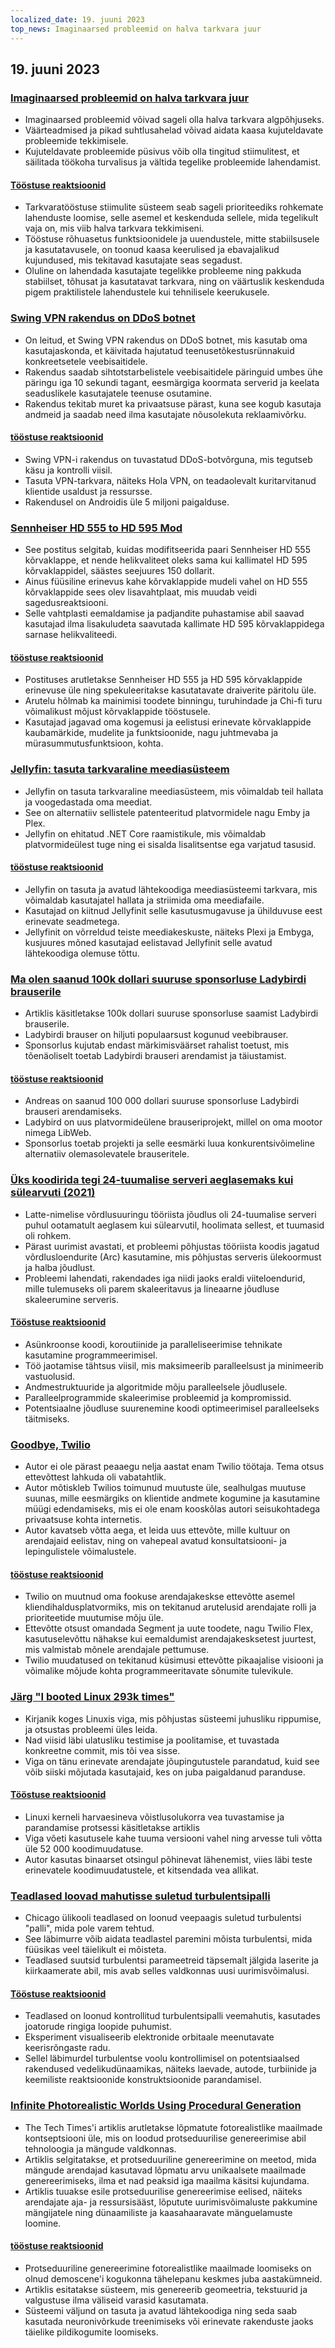 ```yaml
---
localized_date: 19. juuni 2023
top_news: Imaginaarsed probleemid on halva tarkvara juur
---
```


## 19. juuni 2023

### [Imaginaarsed probleemid on halva tarkvara juur](https://cerebralab.com/Imaginary_Problems_Are_the_Root_of_Bad_Software)

- Imaginaarsed probleemid võivad sageli olla halva tarkvara algpõhjuseks.
- Väärteadmised ja pikad suhtlusahelad võivad aidata kaasa kujuteldavate probleemide tekkimisele.
- Kujuteldavate probleemide püsivus võib olla tingitud stiimulitest, et säilitada töökoha turvalisus ja vältida tegelike probleemide lahendamist.

#### [Tööstuse reaktsioonid](http://news.ycombinator.com/item?id=36380711)

- Tarkvaratööstuse stiimulite süsteem seab sageli prioriteediks rohkemate lahenduste loomise, selle asemel et keskenduda sellele, mida tegelikult vaja on, mis viib halva tarkvara tekkimiseni.
- Tööstuse rõhuasetus funktsioonidele ja uuendustele, mitte stabiilsusele ja kasutatavusele, on toonud kaasa keerulised ja ebavajalikud kujundused, mis tekitavad kasutajate seas segadust.
- Oluline on lahendada kasutajate tegelikke probleeme ning pakkuda stabiilset, tõhusat ja kasutatavat tarkvara, ning on väärtuslik keskenduda pigem praktilistele lahendustele kui tehnilisele keerukusele.

### [Swing VPN rakendus on DDoS botnet](https://lecromee.github.io/posts/swing_vpn_ddosing_sites/)

- On leitud, et Swing VPN rakendus on DDoS botnet, mis kasutab oma kasutajaskonda, et käivitada hajutatud teenusetõkestusrünnakuid konkreetsetele veebisaitidele.
- Rakendus saadab sihtotstarbelistele veebisaitidele päringuid umbes ühe päringu iga 10 sekundi tagant, eesmärgiga koormata serverid ja keelata seaduslikele kasutajatele teenuse osutamine.
- Rakendus tekitab muret ka privaatsuse pärast, kuna see kogub kasutaja andmeid ja saadab need ilma kasutajate nõusolekuta reklaamivõrku.

#### [tööstuse reaktsioonid](http://news.ycombinator.com/item?id=36382700)

- Swing VPN-i rakendus on tuvastatud DDoS-botvõrguna, mis tegutseb käsu ja kontrolli viisil.
- Tasuta VPN-tarkvara, näiteks Hola VPN, on teadaolevalt kuritarvitanud klientide usaldust ja ressursse.
- Rakendusel on Androidis üle 5 miljoni paigalduse.

### [Sennheiser HD 555 to HD 595 Mod](http://mikebeauchamp.com/misc/sennheiser-hd-555-to-hd-595-mod/)

- See postitus selgitab, kuidas modifitseerida paari Sennheiser HD 555 kõrvaklappe, et nende helikvaliteet oleks sama kui kallimatel HD 595 kõrvaklappidel, säästes seejuures 150 dollarit.
- Ainus füüsiline erinevus kahe kõrvaklappide mudeli vahel on HD 555 kõrvaklappide sees olev lisavahtplaat, mis muudab veidi sagedusreaktsiooni.
- Selle vahtplasti eemaldamise ja padjandite puhastamise abil saavad kasutajad ilma lisakuludeta saavutada kallimate HD 595 kõrvaklappidega sarnase helikvaliteedi.

#### [tööstuse reaktsioonid](http://news.ycombinator.com/item?id=36377875)

- Postituses arutletakse Sennheiser HD 555 ja HD 595 kõrvaklappide erinevuse üle ning spekuleeritakse kasutatavate draiverite päritolu üle.
- Arutelu hõlmab ka mainimisi toodete binningu, turuhindade ja Chi-fi turu võimalikust mõjust kõrvaklappide tööstusele.
- Kasutajad jagavad oma kogemusi ja eelistusi erinevate kõrvaklappide kaubamärkide, mudelite ja funktsioonide, nagu juhtmevaba ja mürasummutusfunktsioon, kohta.

### [Jellyfin: tasuta tarkvaraline meediasüsteem](https://github.com/jellyfin/jellyfin)

- Jellyfin on tasuta tarkvaraline meediasüsteem, mis võimaldab teil hallata ja voogedastada oma meediat.
- See on alternatiiv sellistele patenteeritud platvormidele nagu Emby ja Plex.
- Jellyfin on ehitatud .NET Core raamistikule, mis võimaldab platvormideülest tuge ning ei sisalda lisalitsentse ega varjatud tasusid.

#### [tööstuse reaktsioonid](http://news.ycombinator.com/item?id=36378689)

- Jellyfin on tasuta ja avatud lähtekoodiga meediasüsteemi tarkvara, mis võimaldab kasutajatel hallata ja striimida oma meediafaile.
- Kasutajad on kiitnud Jellyfinit selle kasutusmugavuse ja ühilduvuse eest erinevate seadmetega.
- Jellyfinit on võrreldud teiste meediakeskuste, näiteks Plexi ja Embyga, kusjuures mõned kasutajad eelistavad Jellyfinit selle avatud lähtekoodiga olemuse tõttu.

### [Ma olen saanud 100k dollari suuruse sponsorluse Ladybirdi brauserile](https://twitter.com/awesomekling/status/1670298370550779905)

- Artiklis käsitletakse 100k dollari suuruse sponsorluse saamist Ladybirdi brauserile.
- Ladybirdi brauser on hiljuti populaarsust kogunud veebibrauser.
- Sponsorlus kujutab endast märkimisväärset rahalist toetust, mis tõenäoliselt toetab Ladybirdi brauseri arendamist ja täiustamist.

#### [tööstuse reaktsioonid](http://news.ycombinator.com/item?id=36377805)

- Andreas on saanud 100 000 dollari suuruse sponsorluse Ladybirdi brauseri arendamiseks.
- Ladybird on uus platvormideülene brauseriprojekt, millel on oma mootor nimega LibWeb.
- Sponsorlus toetab projekti ja selle eesmärki luua konkurentsivõimeline alternatiiv olemasolevatele brauseritele.

### [Üks koodirida tegi 24-tuumalise serveri aeglasemaks kui sülearvuti (2021)](https://pkolaczk.github.io/server-slower-than-a-laptop/)

- Latte-nimelise võrdlusuuringu tööriista jõudlus oli 24-tuumalise serveri puhul ootamatult aeglasem kui sülearvutil, hoolimata sellest, et tuumasid oli rohkem.
- Pärast uurimist avastati, et probleemi põhjustas tööriista koodis jagatud võrdlusloendurite (Arc) kasutamine, mis põhjustas serveris ülekoormust ja halba jõudlust.
- Probleemi lahendati, rakendades iga niidi jaoks eraldi viiteloendurid, mille tulemuseks oli parem skaleeritavus ja lineaarne jõudluse skaleerumine serveris.

#### [Tööstuse reaktsioonid](http://news.ycombinator.com/item?id=36376669)

- Asünkroonse koodi, koroutiinide ja paralleliseerimise tehnikate kasutamine programmeerimisel.
- Töö jaotamise tähtsus viisil, mis maksimeerib paralleelsust ja minimeerib vastuolusid.
- Andmestruktuuride ja algoritmide mõju paralleelsele jõudlusele.
- Paralleelprogrammide skaleerimise probleemid ja kompromissid.
- Potentsiaalne jõudluse suurenemine koodi optimeerimisel paralleelseks täitmiseks.

### [Goodbye, Twilio](https://blog.miguelgrinberg.com/post/goodbye-twilio)

- Autor ei ole pärast peaaegu nelja aastat enam Twilio töötaja. Tema otsus ettevõttest lahkuda oli vabatahtlik.
- Autor mõtiskleb Twilios toimunud muutuste üle, sealhulgas muutuse suunas, mille eesmärgiks on klientide andmete kogumine ja kasutamine müügi edendamiseks, mis ei ole enam kooskõlas autori seisukohtadega privaatsuse kohta internetis.
- Autor kavatseb võtta aega, et leida uus ettevõte, mille kultuur on arendajaid eelistav, ning on vahepeal avatud konsultatsiooni- ja lepingulistele võimalustele.

#### [tööstuse reaktsioonid](http://news.ycombinator.com/item?id=36382361)

- Twilio on muutnud oma fookuse arendajakeskse ettevõtte asemel kliendihaldusplatvormiks, mis on tekitanud arutelusid arendajate rolli ja prioriteetide muutumise mõju üle.
- Ettevõtte otsust omandada Segment ja uute toodete, nagu Twilio Flex, kasutuselevõttu nähakse kui eemaldumist arendajakesksetest juurtest, mis valmistab mõnele arendajale pettumuse.
- Twilio muudatused on tekitanud küsimusi ettevõtte pikaajalise visiooni ja võimalike mõjude kohta programmeeritavate sõnumite tulevikule.

### [Järg "I booted Linux 293k times"](https://rwmj.wordpress.com/2023/06/18/follow-up-to-i-booted-linux-292612-times/)

- Kirjanik koges Linuxis viga, mis põhjustas süsteemi juhusliku rippumise, ja otsustas probleemi üles leida.
- Nad viisid läbi ulatusliku testimise ja poolitamise, et tuvastada konkreetne commit, mis tõi vea sisse.
- Viga on tänu erinevate arendajate jõupingutustele parandatud, kuid see võib siiski mõjutada kasutajaid, kes on juba paigaldanud paranduse.

#### [Tööstuse reaktsioonid](http://news.ycombinator.com/item?id=36379615)

- Linuxi kerneli harvaesineva võistlusolukorra vea tuvastamise ja parandamise protsessi käsitletakse artiklis
- Viga võeti kasutusele kahe tuuma versiooni vahel ning arvesse tuli võtta üle 52 000 koodimuudatuse.
- Autor kasutas binaarset otsingul põhinevat lähenemist, viies läbi teste erinevatele koodimuudatustele, et kitsendada vea allikat.

### [Teadlased loovad mahutisse suletud turbulentsipalli](https://news.uchicago.edu/story/tempest-teacup-uchicago-physicists-make-breakthrough-creating-turbulence)

- Chicago ülikooli teadlased on loonud veepaagis suletud turbulentsi "palli", mida pole varem tehtud.
- See läbimurre võib aidata teadlastel paremini mõista turbulentsi, mida füüsikas veel täielikult ei mõisteta.
- Teadlased suutsid turbulentsi parameetreid täpsemalt jälgida laserite ja kiirkaamerate abil, mis avab selles valdkonnas uusi uurimisvõimalusi.

#### [Tööstuse reaktsioonid](http://news.ycombinator.com/item?id=36376875)

- Teadlased on loonud kontrollitud turbulentsipalli veemahutis, kasutades joatorude ringiga loopide puhumist.
- Eksperiment visualiseerib elektronide orbitaale meenutavate keerisrõngaste radu.
- Sellel läbimurdel turbulentse voolu kontrollimisel on potentsiaalsed rakendused vedelikudünaamikas, näiteks laevade, autode, turbiinide ja keemiliste reaktsioonide konstruktsioonide parandamisel.

### [Infinite Photorealistic Worlds Using Procedural Generation](https://arxiv.org/abs/2306.09310)

- The Tech Times'i artiklis arutletakse lõpmatute fotorealistlike maailmade kontseptsiooni üle, mis on loodud protseduurilise genereerimise abil tehnoloogia ja mängude valdkonnas.
- Artiklis selgitatakse, et protseduuriline genereerimine on meetod, mida mängude arendajad kasutavad lõpmatu arvu unikaalsete maailmade genereerimiseks, ilma et nad peaksid iga maailma käsitsi kujundama.
- Artiklis tuuakse esile protseduurilise genereerimise eelised, näiteks arendajate aja- ja ressursisääst, lõputute uurimisvõimaluste pakkumine mängijatele ning dünaamiliste ja kaasahaaravate mänguelamuste loomine.

#### [tööstuse reaktsioonid](http://news.ycombinator.com/item?id=36376071)

- Protseduuriline genereerimine fotorealistlike maailmade loomiseks on olnud demoscene'i kogukonna tähelepanu keskmes juba aastakümneid.
- Artiklis esitatakse süsteem, mis genereerib geomeetria, tekstuurid ja valgustuse ilma väliseid varasid kasutamata.
- Süsteemi väljund on tasuta ja avatud lähtekoodiga ning seda saab kasutada neuronivõrkude treenimiseks või erinevate rakenduste jaoks täielike pildikogumite loomiseks.
